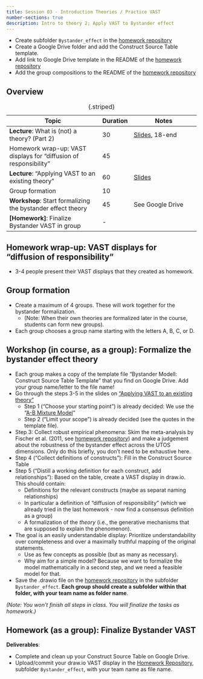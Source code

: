 ---
title: Session 03 - Introduction Theories / Practice VAST
number-sections: true
description: Intro to theory 2; Apply VAST to Bystander effect
---

::: {.callout-note collapse="true" title="Instructor notes"}
- Create subfolder `Bystander_effect` in the [homework repository]({{< var homework_repo >}})
- Create a Google Drive folder and add the Construct Source Table template.
- Add link to Google Drive template in the README of the [homework repository]({{< var homework_repo >}})
- Add the group compositions to the README of the [homework repository]({{< var homework_repo >}})
:::

## Overview

| Topic                                                             | Duration | Notes                                           |
| ----------------------------------------------------------------- | -------- | ----------------------------------------------- |
| **Lecture**: What is (not) a theory? (Part 2)                     | 30       | [Slides](../lectures/Intro2/Intro2.qmd), 18-end |
| Homework wrap-up: VAST displays for "diffusion of responsibility" | 45       |                                                 |
| **Lecture**: "Applying VAST to an existing theory"                | 60       | [Slides](../lectures/VAST/VAST_Application.qmd) |
| Group formation                                                   | 10       |                                                 |
| **Workshop**: Start formalizing the bystander effect theory       | 45       | See Google Drive                                |
| **[Homework]**: Finalize Bystander VAST in group                  | -        |                                                 |

: {.striped}

## Homework wrap-up: VAST displays for "diffusion of responsibility"

- 3-4 people present their VAST displays that they created as homework.

## Group formation

- Create a maximum of 4 groups. These will work together for the bystander formalization.
  - (Note: When their own theories are formalized later in the course, students can form new groups).
- Each group chooses a group name starting with the letters A, B, C, or D.

## Workshop (in course, as a group): Formalize the bystander effect theory

- Each group makes a copy of the template file "Bystander Modell: Construct Source Table Template" that you find on Google Drive. Add your group name/letter to the file name!
- Go through the steps 3-5 in the slides on ["Applying VAST to an existing theory"](../lectures/VAST/VAST_Application.qmd)
  - Step 1 ("Choose your starting point") is already decided: We use the "[A-B Mixture Model](../lectures/VAST/VAST_Application.qmd#a-b-mixture-model-for-formalization-attempts)"
  - Step 2 ("Limit your scope") is already decided (see the quotes in the template file).
- Step 3: Collect robust empirical phenomena: Skim the meta-analysis by Fischer et al. (2011, see [homework repository]({{< var homework_repo >}})) and make a judgement about the robustness of the bystander effect across the UTOS dimensions. Only do this briefly, you don't need to be exhaustive here.
- Step 4 ("Collect definitions of constructs"): Fill in the Construct Source Table 
- Step 5 ("Distill a working definition for each construct, add relationships"): Based on the table, create a VAST display in draw.io. This should contain:
  - Definitions for the relevant constructs (maybe as separat naming relationships)
  - In particular a definition of "diffusion of responsibility" (which we already tried in the last homework - now find a consensus definition as a group)
  - A formalization of the *theory* (i.e., the generative mechanisms that are supposed to explain the phenomenon). 
- The goal is an easily understandable display: Prioritize understandability over completeness and over a maximally truthful mapping of the original statements. 
  - Use as few concepts as possible (but as many as necessary).
  - Why aim for a simple model? Because we want to formalize the model mathematically in a second step, and we need a feasible model for that.
- Save the .drawio file on the [homework repository]({{< var homework_repo >}}) in the subfolder `Bystander_effect`. **Each group should create a subfolder within that folder, with your team name as folder name**.
  

*(Note: You won't finish all steps in class. You will finalize the tasks as homework.)*

## Homework (as a group): Finalize Bystander VAST

**Deliverables**: 

- Complete and clean up your Construct Source Table on Google Drive.
- Upload/commit your draw.io VAST display in the [Homework Repository]({{< var homework_repo >}}), subfolder `Bystander_effect`, with your team name as file name.
